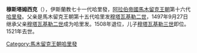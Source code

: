 {{unreferenced|time=2020-05-31T04:19:09+00:00}}
{{NoteTA
|G1=伊斯蘭
}}{{Infobox monarch
| name            =穆斯塔姆西克
| reign           =1497年9月27日－1508年
| full name       =
| titles          =
| predecessor     =[[穆塔瓦基勒二世|穆塔瓦基勒二世]]
| successor       =[[穆塔瓦基勒三世|穆塔瓦基勒三世]]
| royal house     =
| dynasty         =[[馬木留克王朝|馬木留克王朝]]
| father          =[[穆塔瓦基勒二世|穆塔瓦基勒二世]]
| issue          =[[穆塔瓦基勒三世|穆塔瓦基勒三世]]
| birth_date   =
| death_date   =1521年
|}}
'''穆斯塔姆西克'''（{{bd|？||1521年||}}），伊斯蘭教七十一代哈里發，[[阿拉伯帝國|阿拉伯帝國]][[馬木留克王朝|馬木留克王朝]]第十六代[[哈里發|哈里發]]。父亲是馬木留克王朝第十五代哈里发[[穆塔瓦基勒二世|穆塔瓦基勒二世]]，1497年9月27日继承父亲[[穆塔瓦基勒二世|穆塔瓦基勒二世]]成为哈里发。1508年退位，儿子[[穆塔瓦基勒三世|穆塔瓦基勒三世]]即位。1521年去世。
{{s-start}}
{{s-hou|[[馬木留克王朝|馬木留克王朝]]||？年||1521年}}
{{s-rel|su}}
{{s-bef|before=[[穆塔瓦基勒二世|穆塔瓦基勒二世]]}}
{{s-ttl|title=[[伊斯蘭教|伊斯蘭教]]第七十一代[[哈里發列表|哈里發]]|years=1497年－1508年}}
{{s-aft|after=[[穆塔瓦基勒三世|穆塔瓦基勒三世]]}}
{{s-end}}
{{Abbasids}}
{{Authority control}}
[[Category:馬木留克王朝哈里發|Category:馬木留克王朝哈里發]]